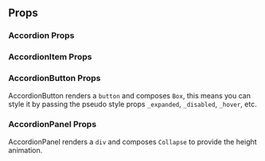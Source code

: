 ## Props

### Accordion Props

<PropsTable of="Accordion" />

### AccordionItem Props

<PropsTable of="AccordionItem" />

### AccordionButton Props

AccordionButton renders a `button` and composes `Box`, this means you can style
it by passing the pseudo style props `_expanded`, `_disabled`, `_hover`, etc.

### AccordionPanel Props

AccordionPanel renders a `div` and composes `Collapse` to provide the height
animation.
